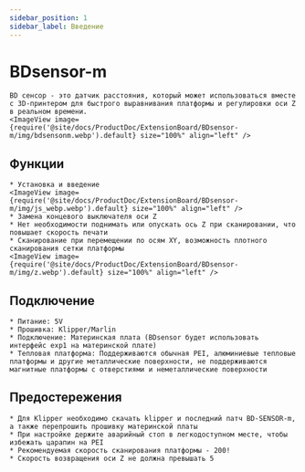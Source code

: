 ```yaml
---
sidebar_position: 1
sidebar_label: Введение
---
```




# BDsensor-m

    BD сенсор - это датчик расстояния, который может использоваться вместе с 3D-принтером для быстрого выравнивания платформы и регулировки оси Z в реальном времени.
    <ImageView image={require('@site/docs/ProductDoc/ExtensionBoard/BDsensor-m/img/bdsensonm.webp').default} size="100%" align="left" />

## Функции
    * Установка и введение
    <ImageView image={require('@site/docs/ProductDoc/ExtensionBoard/BDsensor-m/img/js_webp.webp').default} size="100%" align="left" />
    * Замена концевого выключателя оси Z
    * Нет необходимости поднимать или опускать ось Z при сканировании, что повышает скорость печати
    * Сканирование при перемещении по осям XY, возможность плотного сканирования сетки платформы
    <ImageView image={require('@site/docs/ProductDoc/ExtensionBoard/BDsensor-m/img/z.webp').default} size="100%" align="left" />

## Подключение

    * Питание: 5V
    * Прошивка: Klipper/Marlin
    * Подключение: Материнская плата (BDsensor будет использовать интерфейс exp1 на материнской плате)
    * Тепловая платформа: Поддерживаются обычная PEI, алюминиевые тепловые платформы и другие металлические поверхности, не поддерживаются магнитные платформы с отверстиями и неметаллические поверхности


## Предостережения

    * Для Klipper необходимо скачать klipper и последний патч BD-SENSOR-m, а также перепрошить прошивку материнской платы
    * При настройке держите аварийный стоп в легкодоступном месте, чтобы избежать царапин на PEI
    * Рекомендуемая скорость сканирования платформы - 200!
    * Скорость возвращения оси Z не должна превышать 5

